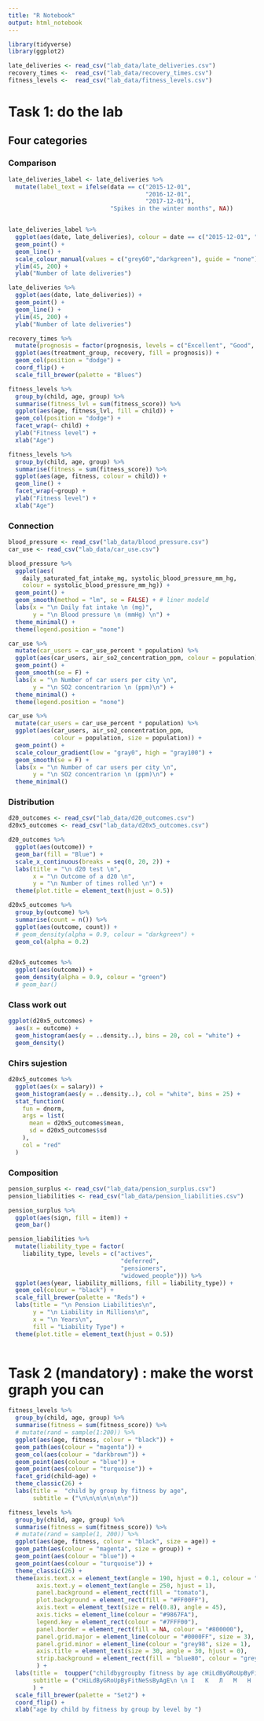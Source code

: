 ```yaml
---
title: "R Notebook"
output: html_notebook
---
```


```r
library(tidyverse)
library(ggplot2)
```


```r

late_deliveries <- read_csv("lab_data/late_deliveries.csv")
recovery_times <-  read_csv("lab_data/recovery_times.csv")
fitness_levels <-  read_csv("lab_data/fitness_levels.csv")

```
# Task 1: do the lab

## Four categories

### Comparison

```r
late_deliveries_label <- late_deliveries %>%
  mutate(label_text = ifelse(data == c("2015-12-01",
                                       "2016-12-01",
                                       "2017-12-01"), 
                             "Spikes in the winter months", NA))


late_deliveries_label %>% 
  ggplot(aes(date, late_deliveries), colour = date == c("2015-12-01", "2016-12-01", "2017-12-01")) +
  geom_point() +
  geom_line() +
  scale_colour_manual(values = c("grey60","darkgreen"), guide = "none") +
  ylim(45, 200) +
  ylab("Number of late deliveries")
```



```r
late_deliveries %>% 
  ggplot(aes(date, late_deliveries)) +
  geom_point() +
  geom_line() +
  ylim(45, 200) +
  ylab("Number of late deliveries")
```


```r
recovery_times %>%
  mutate(prognosis = factor(prognosis, levels = c("Excellent", "Good", "Average", "Poor"))) %>%
  ggplot(aes(treatment_group, recovery, fill = prognosis)) +
  geom_col(position = "dodge") +
  coord_flip() +
  scale_fill_brewer(palette = "Blues")
```

```r
fitness_levels %>% 
  group_by(child, age, group) %>%
  summarise(fitness_lvl = sum(fitness_score)) %>%
  ggplot(aes(age, fitness_lvl, fill = child)) +
  geom_col(position = "dodge") +
  facet_wrap(~ child) +
  ylab("Fitness level") +
  xlab("Age")

fitness_levels %>% 
  group_by(child, age, group) %>% 
  summarise(fitness = sum(fitness_score)) %>%
  ggplot(aes(age, fitness, colour = child)) +
  geom_line() +
  facet_wrap(~group) +
  ylab("Fitness level") +
  xlab("Age")
```

### Connection
```r

blood_pressure <- read_csv("lab_data/blood_pressure.csv")
car_use <- read_csv("lab_data/car_use.csv")

```

```r
blood_pressure %>%
  ggplot(aes(
    daily_saturated_fat_intake_mg, systolic_blood_pressure_mm_hg,
    colour = systolic_blood_pressure_mm_hg)) +
  geom_point() +
  geom_smooth(method = "lm", se = FALSE) + # liner modeld
  labs(x = "\n Daily fat intake \n (mg)",
       y = "\n Blood pressure \n (mmHg) \n") +
  theme_minimal() +
  theme(legend.position = "none")
```

```r
car_use %>% 
  mutate(car_users = car_use_percent * population) %>% 
  ggplot(aes(car_users, air_so2_concentration_ppm, colour = population)) +
  geom_point() +
  geom_smooth(se = F) +
  labs(x = "\n Number of car users per city \n",
       y = "\n SO2 concentrarion \n (ppm)\n") +
  theme_minimal() +
  theme(legend.position = "none")
```

```r
car_use %>% 
  mutate(car_users = car_use_percent * population) %>% 
  ggplot(aes(car_users, air_so2_concentration_ppm, 
             colour = population, size = population)) +
  geom_point() +
  scale_colour_gradient(low = "gray0", high = "gray100") +
  geom_smooth(se = F) +
  labs(x = "\n Number of car users per city \n",
       y = "\n SO2 concentrarion \n (ppm)\n") +
  theme_minimal()
```


### Distribution
```r

d20_outcomes <- read_csv("lab_data/d20_outcomes.csv")
d20x5_outcomes <- read_csv("lab_data/d20x5_outcomes.csv")

```

```r
d20_outcomes %>% 
  ggplot(aes(outcome)) + 
  geom_bar(fill = "Blue") +
  scale_x_continuous(breaks = seq(0, 20, 2)) +
  labs(title = "\n d20 test \n",
       x = "\n Outcome of a d20 \n",
       y = "\n Number of times rolled \n") +
  theme(plot.title = element_text(hjust = 0.5))
```

```r
d20x5_outcomes %>% 
  group_by(outcome) %>% 
  summarise(count = n()) %>% 
  ggplot(aes(outcome, count)) + 
  # geom_density(alpha = 0.9, colour = "darkgreen") +
  geom_col(alpha = 0.2)


d20x5_outcomes %>% 
  ggplot(aes(outcome)) + 
  geom_density(alpha = 0.9, colour = "green")
  # geom_bar()
```

### Class work out
```r
ggplot(d20x5_outcomes) +
  aes(x = outcome) +
  geom_histogram(aes(y = ..density..), bins = 20, col = "white") +
  geom_density()
```

### Chirs sujestion
```r
d20x5_outcomes %>% 
  ggplot(aes(x = salary)) +
  geom_histogram(aes(y = ..density..), col = "white", bins = 25) +
  stat_function(
    fun = dnorm, 
    args = list(
      mean = d20x5_outcomes$mean, 
      sd = d20x5_outcomes$sd
    ),
    col = "red"
  )
```


### Composition

```r

pension_surplus <- read_csv("lab_data/pension_surplus.csv")
pension_liabilities <- read_csv("lab_data/pension_liabilities.csv")

```


```r
pension_surplus %>%
  ggplot(aes(sign, fill = item)) +
  geom_bar()
```



```r
pension_liabilities %>% 
  mutate(liability_type = factor(
    liability_type, levels = c("actives", 
                                "deferred", 
                                "pensioners", 
                                "widowed_people"))) %>%
  ggplot(aes(year, liability_millions, fill = liability_type)) +
  geom_col(colour = "black") +
  scale_fill_brewer(palette = "Reds") +
  labs(title = "\n Pension Liabilities\n",
       y = "\n Liability in Millions\n",
       x = "\n Years\n",
       fill = "Liability Type") +
  theme(plot.title = element_text(hjust = 0.5))
  
```

# Task 2 (mandatory) : make the worst graph you can
```r
fitness_levels %>%
  group_by(child, age, group) %>%
  summarise(fitness = sum(fitness_score)) %>%
  # mutate(rand = sample(1:200)) %>%
  ggplot(aes(age, fitness, colour = "black")) +
  geom_path(aes(colour = "magenta")) +
  geom_col(aes(colour = "darkbrown")) +
  geom_point(aes(colour = "blue")) +
  geom_point(aes(colour = "turquoise")) +
  facet_grid(child~age) +
  theme_classic(26) +
  labs(title =  "child by group by fitness by age",
       subtitle = ("\n\n\n\n\n\n\n"))
```

```r
fitness_levels %>%
  group_by(child, age, group) %>% 
  summarise(fitness = sum(fitness_score)) %>%
  # mutate(rand = sample(1, 200)) %>%
  ggplot(aes(age, fitness, colour = "black", size = age)) +
  geom_path(aes(colour = "magenta", size = group)) +
  geom_point(aes(colour = "blue")) +
  geom_point(aes(colour = "turquoise")) +
  theme_classic(26) +
  theme(axis.text.x = element_text(angle = 190, hjust = 0.1, colour = "lightgreen"),
        axis.text.y = element_text(angle = 250, hjust = 1),
        panel.background = element_rect(fill = "tomato"),
        plot.background = element_rect(fill = "#FF00FF"),
        axis.text = element_text(size = rel(0.8), angle = 45),
        axis.ticks = element_line(colour = "#9867FA"),
        legend.key = element_rect(colour = "#7FFF00"),
        panel.border = element_rect(fill = NA, colour = "#800000"),
        panel.grid.major = element_line(colour = "#0000FF", size = 3),
        panel.grid.minor = element_line(colour = "grey98", size = 1),
        axis.title = element_text(size = 30, angle = 30, hjust = 0),
        strip.background = element_rect(fill = "blue80", colour = "grey50")
        ) +
  labs(title =  toupper("childbygroupby fitness by age cHiLdByGRoUpByFitNeSsByAgE"), 
       subtitle = ("cHiLdByGRoUpByFitNeSsByAgE\n \n І 	К 	Л 	М 	Н 	Ѯ 	Ѻ 	П 	Ч"),
       ) +
  scale_fill_brewer(palette = "Set2") +
  coord_flip() +
  xlab("age by child by fitness by group by level by ")
```

